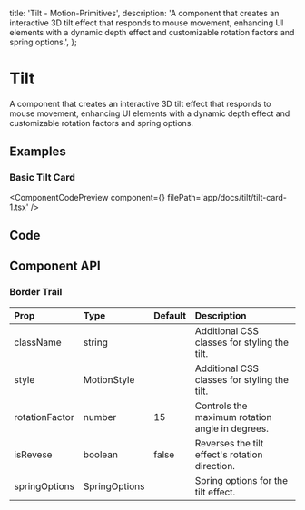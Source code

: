   title: 'Tilt - Motion-Primitives',
  description:
    'A component that creates an interactive 3D tilt effect that responds to mouse movement, enhancing UI elements with a dynamic depth effect and customizable rotation factors and spring options.',
};


# Tilt

A component that creates an interactive 3D tilt effect that responds to mouse movement, enhancing UI elements with a dynamic depth effect and customizable rotation factors and spring options.

## Examples

### Basic Tilt Card

<ComponentCodePreview
  component={<TiltCard1 />}
  filePath='app/docs/tilt/tilt-card-1.tsx'
/>

## Code

<CodeBlock filePath='components/core/tilt.tsx' />

## Component API

### Border Trail

| Prop           | Type          | Default | Description                                     |
| :------------- | :------------ | :------ | :---------------------------------------------- |
| className      | string        |         | Additional CSS classes for styling the tilt.    |
| style          | MotionStyle   |         | Additional CSS classes for styling the tilt.    |
| rotationFactor | number        | 15      | Controls the maximum rotation angle in degrees. |
| isRevese       | boolean       | false   | Reverses the tilt effect's rotation direction.  |
| springOptions  | SpringOptions |         | Spring options for the tilt effect.             |
